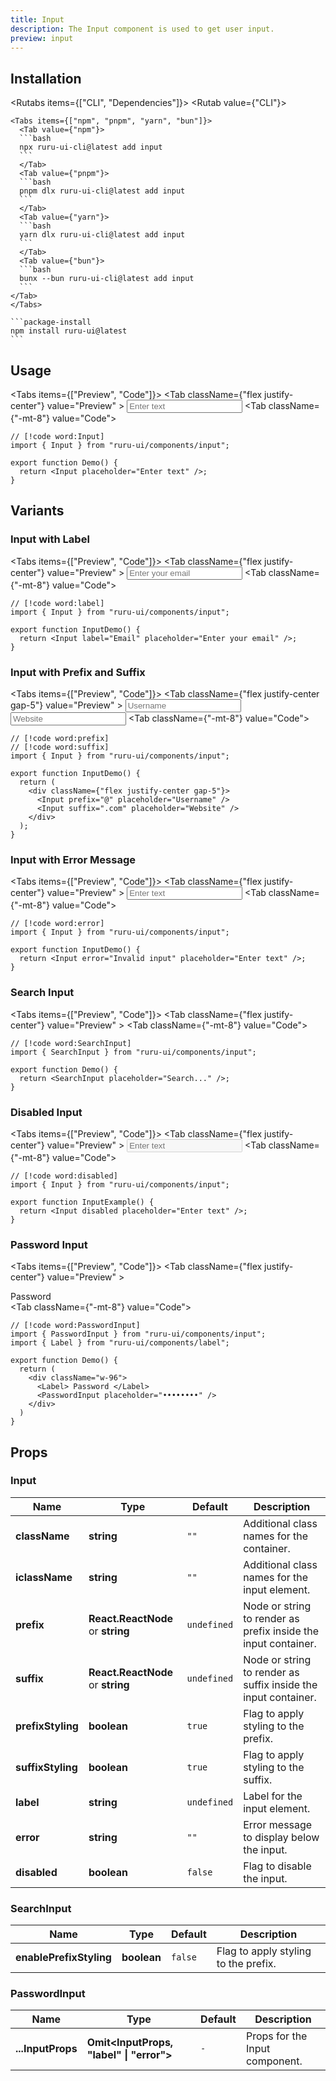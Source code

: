 ```yaml
---
title: Input
description: The Input component is used to get user input.
preview: input
---
```



## Installation

<Rutabs items={["CLI", "Dependencies"]}>
  <Rutab value={"CLI"}>

    <Tabs items={["npm", "pnpm", "yarn", "bun"]}>
      <Tab value={"npm"}>
      ```bash
      npx ruru-ui-cli@latest add input
      ```
      </Tab>
      <Tab value={"pnpm"}>
      ```bash
      pnpm dlx ruru-ui-cli@latest add input
      ```
      </Tab>
      <Tab value={"yarn"}>
      ```bash
      yarn dlx ruru-ui-cli@latest add input
      ```
      </Tab>
      <Tab value={"bun"}>
      ```bash
      bunx --bun ruru-ui-cli@latest add input
      ```
    </Tab>
    </Tabs>

  </Rutab>
  <Rutab value={"Dependencies"}>

    ```package-install
    npm install ruru-ui@latest
    ```

  </Rutab>
</Rutabs>

## Usage

<Tabs items={["Preview", "Code"]}>
  <Tab className={"flex justify-center"} value="Preview" >
    <Input placeholder="Enter text" />
  </Tab>
  <Tab className={"-mt-8"} value="Code">
```tsx
// [!code word:Input]
import { Input } from "ruru-ui/components/input";

export function Demo() {
  return <Input placeholder="Enter text" />;
}
```
  </Tab>
</Tabs>

## Variants

### Input with Label

<Tabs items={["Preview", "Code"]}>
  <Tab className={"flex justify-center"} value="Preview" >
    <Input label="Email" placeholder="Enter your email" />
  </Tab>
  <Tab className={"-mt-8"} value="Code">
```tsx
// [!code word:label]
import { Input } from "ruru-ui/components/input";

export function InputDemo() {
  return <Input label="Email" placeholder="Enter your email" />;
}

```
  </Tab>
</Tabs>

### Input with Prefix and Suffix

<Tabs items={["Preview", "Code"]}>
  <Tab className={"flex justify-center gap-5"} value="Preview" >
    <Input prefix="@" placeholder="Username" />
  <Input suffix=".com" placeholder="Website" />
  </Tab>
  <Tab className={"-mt-8"} value="Code">
```tsx
// [!code word:prefix]
// [!code word:suffix]
import { Input } from "ruru-ui/components/input";

export function InputDemo() {
  return (
    <div className={"flex justify-center gap-5"}>
      <Input prefix="@" placeholder="Username" />
      <Input suffix=".com" placeholder="Website" />
    </div>
  );
}
```
  </Tab>
</Tabs>

### Input with Error Message

<Tabs items={["Preview", "Code"]}>
  <Tab className={"flex justify-center"} value="Preview" >
    <Input error="Invalid input" placeholder="Enter text" />
  </Tab>
  <Tab className={"-mt-8"} value="Code">
```tsx
// [!code word:error]
import { Input } from "ruru-ui/components/input";

export function InputDemo() {
  return <Input error="Invalid input" placeholder="Enter text" />;
}

```
  </Tab>
</Tabs>

### Search Input

<Tabs items={["Preview", "Code"]}>
  <Tab className={"flex justify-center"} value="Preview" >
    <SearchInput placeholder="Search..." />
  </Tab>
  <Tab className={"-mt-8"} value="Code">
```tsx
// [!code word:SearchInput]
import { SearchInput } from "ruru-ui/components/input";

export function Demo() {
  return <SearchInput placeholder="Search..." />;
}
```
  </Tab>
</Tabs>

### Disabled Input

<Tabs items={["Preview", "Code"]}>
  <Tab className={"flex justify-center"} value="Preview" >
    <Input disabled placeholder="Enter text" />
  </Tab>
  <Tab className={"-mt-8"} value="Code">
```tsx
// [!code word:disabled]
import { Input } from "ruru-ui/components/input";

export function InputExample() {
  return <Input disabled placeholder="Enter text" />;
}
```
  </Tab>
</Tabs>

### Password Input

<Tabs items={["Preview", "Code"]}>
  <Tab className={"flex justify-center"} value="Preview" >
    <div className="w-96">
      <Label> Password </Label>
      <PasswordInput placeholder="••••••••" />
    </div>
  </Tab>
  <Tab className={"-mt-8"} value="Code">
```tsx
// [!code word:PasswordInput]
import { PasswordInput } from "ruru-ui/components/input";
import { Label } from "ruru-ui/components/label";

export function Demo() {
  return (
    <div className="w-96">
      <Label> Password </Label>
      <PasswordInput placeholder="••••••••" />
    </div>
  )
}
```
  </Tab>
</Tabs>


## Props

### Input

| Name              | Type                              | Default     | Description                                                    |
| ----------------- | --------------------------------- | ----------- | -------------------------------------------------------------- |
| **className**     | **string**                        | `""`        | Additional class names for the container.                      |
| **iclassName**    | **string**                        | `""`        | Additional class names for the input element.                  |
| **prefix**        | **React.ReactNode** or **string** | `undefined` | Node or string to render as prefix inside the input container. |
| **suffix**        | **React.ReactNode** or **string** | `undefined` | Node or string to render as suffix inside the input container. |
| **prefixStyling** | **boolean**                       | `true`      | Flag to apply styling to the prefix.                           |
| **suffixStyling** | **boolean**                       | `true`      | Flag to apply styling to the suffix.                           |
| **label**         | **string**                        | `undefined` | Label for the input element.                                   |
| **error**         | **string**                        | `""`        | Error message to display below the input.                      |
| **disabled**      | **boolean**                       | `false`     | Flag to disable the input.                                     |

### SearchInput

| Name                    | Type        | Default | Description                          |
| ----------------------- | ----------- | ------- | ------------------------------------ |
| **enablePrefixStyling** | **boolean** | `false` | Flag to apply styling to the prefix. |

### PasswordInput

| Name              | Type                                      | Default   | Description                    |
| ----------------- | ----------------------------------------- | --------- | ------------------------------ |
| **...InputProps** | **Omit\<InputProps, "label" \| "error">** | `-`       | Props for the Input component. |
